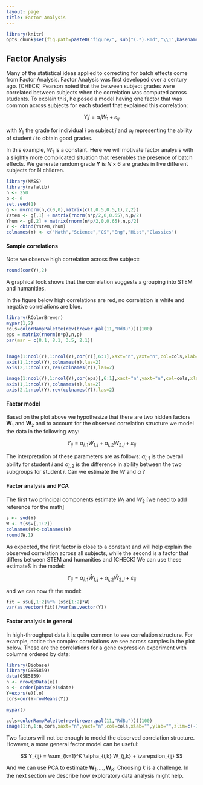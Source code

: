```yaml
---
layout: page
title: Factor Analysis
---
```


```r
library(knitr)
opts_chunk$set(fig.path=paste0("figure/", sub("(.*).Rmd","\\1",basename(knitr:::knit_concord$get('infile'))), "-"))
```

## Factor Analysis


Many of the statistical ideas applied to correcting for batch effects come from Factor Analysis. Factor Analysis was first developed over a century ago. [CHECK] Pearson noted that the between subject grades were correlated between subjects when the correlation was computed across students. To explain this, he posed a model having one factor that was common across subjects for each student that explained this correlation:

$$
Y_ij = \alpha_i W_1 + \varepsilon_{ij}
$$

with $Y_{ij}$ the grade for individual $i$ on subject $j$ and $\alpha_i$ representing the ability of student $i$ to obtain good grades. 

In this example, $W_1$ is a constant. Here we will motivate factor analysis with a slightly more complicated situation that resembles the presence of batch effects. We generate random grade
$\mathbf{Y}$ is $N \times 6$ are grades in five different subjects for N children. 

```r
library(MASS)
library(rafalib)
n <- 250
p <- 6
set.seed(1)
g <- mvrnorm(n,c(0,0),matrix(c(1,0.5,0.5,1),2,2))
Ystem <- g[,1] + matrix(rnorm(n*p/2,0,0.65),n,p/2)
Yhum <- g[,2] + matrix(rnorm(n*p/2,0,0.65),n,p/2)
Y <- cbind(Ystem,Yhum)
colnames(Y) <- c("Math","Science","CS","Eng","Hist","Classics")
```

#### Sample correlations

Note we observe high correlation across five subject:
```r
round(cor(Y),2)
```

A graphical look shows that the correlation suggests a grouping into STEM and humanities.

In the figure below high correlations are red, no correlation is white and negative correlations are blue.

```r
library(RColorBrewer)
mypar(1,2)
cols=colorRampPalette(rev(brewer.pal(11,"RdBu")))(100)
eps = matrix(rnorm(n*p),n,p)
par(mar = c(8.1, 8.1, 3.5, 2.1))


image(1:ncol(Y),1:ncol(Y),cor(Y)[,6:1],xaxt="n",yaxt="n",col=cols,xlab="",ylab="",zlim=c(-1,1),main="Actual Data")
axis(1,1:ncol(Y),colnames(Y),las=2)
axis(2,1:ncol(Y),rev(colnames(Y)),las=2)

image(1:ncol(Y),1:ncol(Y),cor(eps)[,6:1],xaxt="n",yaxt="n",col=cols,xlab="",ylab="",zlim=c(-1,1),main="Independet Data")
axis(1,1:ncol(Y),colnames(Y),las=2)
axis(2,1:ncol(Y),rev(colnames(Y)),las=2)

```


#### Factor model

Based on the plot above we hypothesize that there are two hidden factors $\mathbf{W}_1$ and $\mathbf{W}_2$ and to account for the observed correlation structure we model the data in the following way:

$$
Y_{ij} = \alpha_{i,1} W_{1,j} + \alpha_{i,2} W_{2,j} + \varepsilon_{ij}
$$

The interpretation of these parameters are as follows: $\alpha_{i,1}$ is the overall ability for student $i$ and $\alpha_{i,2}$ is the difference in ability between the two subgroups for student $i$. Can we estimate the $W$ and $\alpha$ ? 

#### Factor analysis and PCA

The first two principal components estimate $W_1$ and $W_2$ [we need to add reference for the math]

```r
s <- svd(Y)
W <- t(s$v[,1:2])
colnames(W)<-colnames(Y)
round(W,1)
```

As expected, the first factor is close to a constant and will help explain the observed correlation across all subjects, while the second is a factor that differs between STEM and humanities and [CHECK]
We can use these estimateS in the model:

$$
Y_{ij} = \alpha_{i,1} \hat{W}_{1,j} + \alpha_{i,2} \hat{W}_{2,j} + \varepsilon_{ij}
$$
 
and we can now fit the model:

```r
fit = s$u[,1:2]%*% (s$d[1:2]*W)
var(as.vector(fit))/var(as.vector(Y))
```


#### Factor analysis in general

In high-throughput data it is quite common to see correlation structure. For example, notice the complex correlations we see across samples in the plot below. These are the correlations for a gene expression experiment with columns ordered by data:

```r
library(Biobase)
library(GSE5859)
data(GSE5859)
n <- nrow(pData(e))
o <- order(pData(e)$date)
Y=exprs(e)[,o]
cors=cor(Y-rowMeans(Y))

mypar()

cols=colorRampPalette(rev(brewer.pal(11,"RdBu")))(100)
image(1:n,1:n,cors,xaxt="n",yaxt="n",col=cols,xlab="",ylab="",zlim=c(-1,1))
```

Two factors will not be enough to model the observed correlation structure. However, a more general factor model can be useful:

$$
Y_{ij} = \sum_{k=1}^K \alpha_{i,k} W_{j,k} + \varepsilon_{ij}
$$

And we can use PCA to estimate $\mathbf{W}_1,\dots,\mathbf{W}_K$. Choosing $k$ is a challenge. In the next section we describe how exploratory data analysis might help.


